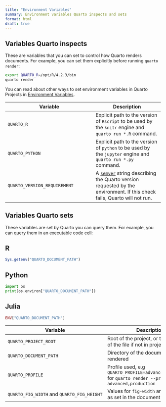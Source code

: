 ```yaml
---
title: "Environment Variables"
summary: Environment variables Quarto inspects and sets
format: html
draft: true
---
```


## Variables Quarto inspects

These are variables that you can set to control how Quarto renders documents. For example, you can set them explicitly before running `quarto render`:

``` .bash
export QUARTO_R=/opt/R/4.2.3/bin
quarto render
```

You can read about other ways to set environment variables in Quarto Projects in [Environment Variables](/docs/projects/environment.qmd).

| Variable        | Description |
|-----------------|-------------|
| `QUARTO_R`      | Explicit path to the version of `Rscript` to be used by the `knitr` engine and `quarto run *.R` command. |
| `QUARTO_PYTHON` | Explicit path to the version of `python` to be used by the `jupyter` engine and `quarto run *.py` command. |
| `QUARTO_VERSION_REQUIREMENT` | A [`semver`](https://semver.org/) string describing the Quarto version requested by the environment. If this check fails, Quarto will not run. |

## Variables Quarto sets

These variables are set by Quarto you can query them. For example, you can query them in an executable code cell:

::: panel-tabset
## R

``` r
Sys.getenv("QUARTO_DOCUMENT_PATH")
```

## Python

``` python
import os
print(os.environ["QUARTO_DOCUMENT_PATH"])
```

## Julia

``` julia
ENV["QUARTO_DOCUMENT_PATH"]
```
:::

| Variable | Description |
|----------------|--------------------------------------------------------|
| `QUARTO_PROJECT_ROOT` | Root of the project, or the directory of the file if not in project mode |
| `QUARTO_DOCUMENT_PATH` | Directory of the document being rendered |
| `QUARTO_PROFILE` | Profile used, e.g `QUARTO_PROFILE=advanced,production` for `quarto render --profile advanced,production` |
| `QUARTO_FIG_WIDTH` and `QUARTO_FIG_HEIGHT` | Values for `fig-width` and `fig-height` as set in the document metadata |